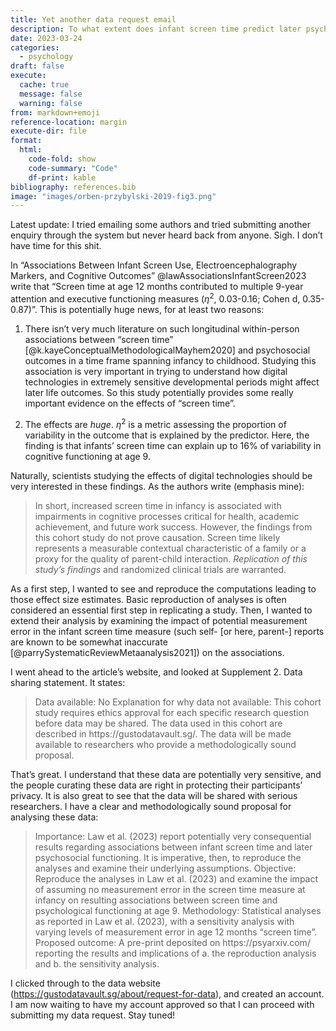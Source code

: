 ```yaml
---
title: Yet another data request email
description: To what extent does infant screen time predict later psychological outcomes?
date: 2023-03-24
categories:
  - psychology
draft: false
execute:
  cache: true
  message: false
  warning: false
from: markdown+emoji
reference-location: margin
execute-dir: file
format:
  html:
    code-fold: show
    code-summary: "Code"
    df-print: kable
bibliography: references.bib
image: "images/orben-przybylski-2019-fig3.png"
---
```


::: {.callout-note}
Latest update: I tried emailing some authors and tried submitting another enquiry through the system but never heard back from anyone. Sigh. I don't have time for this shit.
:::

In "Associations Between Infant Screen Use, Electroencephalography Markers, and Cognitive Outcomes" @lawAssociationsInfantScreen2023 write that "Screen time at age 12 months contributed to multiple 9-year attention and executive functioning measures ($\eta^2$, 0.03-0.16; Cohen d, 0.35-0.87)". This is potentially huge news, for at least two reasons:

1. There isn't very much literature on such longitudinal within-person associations between "screen time" [@k.kayeConceptualMethodologicalMayhem2020] and psychosocial outcomes in a time frame spanning infancy to childhood. Studying this association is very important in trying to understand how digital technologies in extremely sensitive developmental periods might affect later life outcomes. So this study potentially provides some really important evidence on the effects of "screen time".

2. The effects are *huge*. $\eta^2$ is a metric assessing the proportion of variability in the outcome that is explained by the predictor. Here, the finding is that infants' screen time can explain up to 16% of variability in cognitive functioning at age 9.

Naturally, scientists studying the effects of digital technologies should be very interested in these findings. As the authors write (emphasis mine):

>In short, increased screen time in infancy is associated with impairments in cognitive processes critical for health, academic achievement, and future work success. However, the findings from this cohort study do not prove causation. Screen time likely represents a measurable contextual characteristic of a family or a proxy for the quality of parent-child interaction. *Replication of this study’s findings* and randomized clinical trials are warranted.

As a first step, I wanted to see and reproduce the computations leading to those effect size estimates. Basic reproduction of analyses is often considered an essential first step in replicating a study. Then, I wanted to extend their analysis by examining the impact of potential measurement error in the infant screen time measure (such self- [or here, parent-] reports are known to be somewhat inaccurate [@parrySystematicReviewMetaanalysis2021]) on the associations.

I went ahead to the article's website, and looked at Supplement 2. Data sharing statement. It states:

> Data available: No
Explanation for why data not available: This cohort study requires ethics approval for each specific research question before data may be shared. The data used in this cohort are described in https://gustodatavault.sg/. The data will be made available to researchers who provide a methodologically sound proposal.

That's great. I understand that these data are potentially very sensitive, and the people curating these data are right in protecting their participants' privacy. It is also great to see that the data will be shared with serious researchers. I have a clear and methodologically sound proposal for analysing these data:

> Importance: Law et al. (2023) report potentially very consequential results regarding associations between infant screen time and later psychosocial functioning. It is imperative, then, to reproduce the analyses and examine their underlying assumptions.
Objective: Reproduce the analyses in Law et al. (2023) and examine the impact of assuming no measurement error in the screen time measure at infancy on resulting associations between screen time and psychological functioning at age 9.
Methodology: Statistical analyses as reported in Law et al. (2023), with a sensitivity analysis with varying levels of measurement error in age 12 months "screen time".
Proposed outcome: A pre-print deposited on https://psyarxiv.com/ reporting the results and implications of a. the reproduction analysis and b. the sensitivity analysis.

I clicked through to the data website (<https://gustodatavault.sg/about/request-for-data>), and created an account. I am now waiting to have my account approved so that I can proceed with submitting my data request. Stay tuned!
